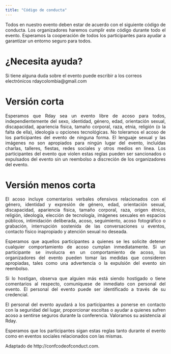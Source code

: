 ```yaml
---
title: "Código de conducta"
---
```

<P ALIGN="justify">
Todos en nuestro evento deben estar de acuerdo con el siguiente código de conducta. Los organizadores haremos cumplir este código durante todo el evento. Esperamos la cooperación de todos los participantes para ayudar a garantizar un entorno seguro para todos.
<P>

# ¿Necesita ayuda?
Si tiene alguna duda sobre el evento puede escribir a los correos electrónicos rdaycolombia@gmail.com

# Versión corta
<P ALIGN="justify">
Esperamos que Rday sea un evento libre de acoso para todos, independientemente del sexo, identidad, género, edad, orientación sexual, discapacidad, apariencia física, tamaño corporal, raza, etnia, religión (o la falta de ella), ideología u opciones tecnológicas. No toleramos el acoso de los participantes del evento de ninguna forma. El lenguaje sexual y las imágenes no son apropiados para ningún lugar del evento, incluídas charlas, talleres, fiestas, redes sociales y otros medios en línea. Los participantes del evento que violen estas reglas pueden ser sancionados o expulsados del evento sin un reembolso a discreción de los organizadores del evento.
<P>

# Versión menos corta
<P ALIGN="justify">
El acoso incluye comentarios verbales ofensivos relacionados con el género, identidad y expresión de género, edad, orientación sexual, discapacidad, apariencia física, tamaño corporal, raza, origen étnico, religión, ideología, elección de tecnología, imágenes sexuales en espacios públicos, intimidación deliberada, acoso, seguimiento, acoso fotográfico o grabación, interrupción sostenida de las conversaciones u eventos, contacto físico inapropiado y atención sexual no deseada.
<P>

<P ALIGN="justify">
Esperamos que aquellos participantes a quienes se les solicite detener cualquier comportamiento de acoso cumplan inmediatamente. Si un participante se involucra en un comportamiento de acoso, los organizadores del evento pueden tomar las medidas que consideren apropiadas, tales como una advertencia o la expulsión del evento sin reembolso.
<P>

<P ALIGN="justify">
Si lo hostigan, observa que alguien más está siendo hostigado o tiene comentarios al respecto, comuníquese de inmediato con personal del evento. El personal del evento puede ser identificado a través de su credencial.
<P>

<P ALIGN="justify">
El personal del evento ayudará a los participantes a ponerse en contacto con la seguridad del lugar, proporcionar escoltas o ayudar a quienes sufren acoso a sentirse seguros durante la conferencia. Valoramos su asistencia al Rday.
<P>

<P ALIGN="justify">
Esperamos que los participantes sigan estas reglas tanto durante el evento como en eventos sociales relacionados con las mismas.
<P>

Adaptado de http://confcodeofconduct.com.
